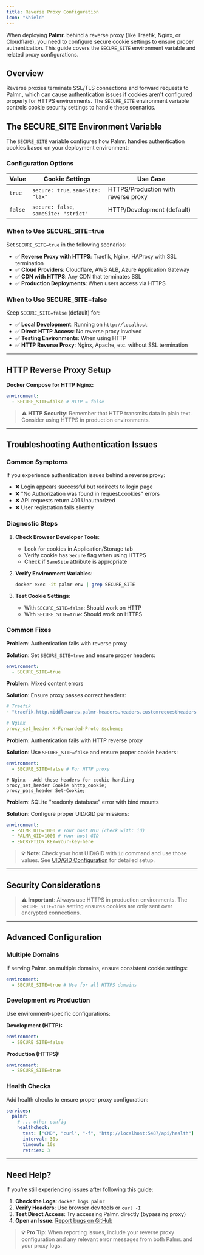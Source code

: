 ```yaml
---
title: Reverse Proxy Configuration
icon: "Shield"
---
```


When deploying **Palmr.** behind a reverse proxy (like Traefik, Nginx, or Cloudflare), you need to configure secure cookie settings to ensure proper authentication. This guide covers the `SECURE_SITE` environment variable and related proxy configurations.

## Overview

Reverse proxies terminate SSL/TLS connections and forward requests to Palmr., which can cause authentication issues if cookies aren't configured properly for HTTPS environments. The `SECURE_SITE` environment variable controls cookie security settings to handle these scenarios.

## The SECURE_SITE Environment Variable

The `SECURE_SITE` variable configures how Palmr. handles authentication cookies based on your deployment environment:

### Configuration Options

| Value   | Cookie Settings                       | Use Case                            |
| ------- | ------------------------------------- | ----------------------------------- |
| `true`  | `secure: true`, `sameSite: "lax"`     | HTTPS/Production with reverse proxy |
| `false` | `secure: false`, `sameSite: "strict"` | HTTP/Development (default)          |

### When to Use SECURE_SITE=true

Set `SECURE_SITE=true` in the following scenarios:

- ✅ **Reverse Proxy with HTTPS**: Traefik, Nginx, HAProxy with SSL termination
- ✅ **Cloud Providers**: Cloudflare, AWS ALB, Azure Application Gateway
- ✅ **CDN with HTTPS**: Any CDN that terminates SSL
- ✅ **Production Deployments**: When users access via HTTPS

### When to Use SECURE_SITE=false

Keep `SECURE_SITE=false` (default) for:

- ✅ **Local Development**: Running on `http://localhost`
- ✅ **Direct HTTP Access**: No reverse proxy involved
- ✅ **Testing Environments**: When using HTTP
- ✅ **HTTP Reverse Proxy**: Nginx, Apache, etc. without SSL termination

---

## HTTP Reverse Proxy Setup

**Docker Compose for HTTP Nginx:**

```yaml
environment:
  - SECURE_SITE=false # HTTP = false
```

> **⚠️ HTTP Security**: Remember that HTTP transmits data in plain text. Consider using HTTPS in production environments.

---

## Troubleshooting Authentication Issues

### Common Symptoms

If you experience authentication issues behind a reverse proxy:

- ❌ Login appears successful but redirects to login page
- ❌ "No Authorization was found in request.cookies" errors
- ❌ API requests return 401 Unauthorized
- ❌ User registration fails silently

### Diagnostic Steps

1. **Check Browser Developer Tools**:

   - Look for cookies in Application/Storage tab
   - Verify cookie has `Secure` flag when using HTTPS
   - Check if `SameSite` attribute is appropriate

2. **Verify Environment Variables**:

   ```bash
   docker exec -it palmr env | grep SECURE_SITE
   ```

3. **Test Cookie Settings**:
   - With `SECURE_SITE=false`: Should work on HTTP
   - With `SECURE_SITE=true`: Should work on HTTPS

### Common Fixes

**Problem**: Authentication fails with reverse proxy

**Solution**: Set `SECURE_SITE=true` and ensure proper headers:

```yaml
environment:
  - SECURE_SITE=true
```

**Problem**: Mixed content errors

**Solution**: Ensure proxy passes correct headers:

```yaml
# Traefik
- "traefik.http.middlewares.palmr-headers.headers.customrequestheaders.X-Forwarded-Proto=https"

# Nginx
proxy_set_header X-Forwarded-Proto $scheme;
```

**Problem**: Authentication fails with HTTP reverse proxy

**Solution**: Use `SECURE_SITE=false` and ensure proper cookie headers:

```yaml
environment:
  - SECURE_SITE=false # For HTTP proxy
```

```nginx
# Nginx - Add these headers for cookie handling
proxy_set_header Cookie $http_cookie;
proxy_pass_header Set-Cookie;
```

**Problem**: SQLite "readonly database" error with bind mounts

**Solution**: Configure proper UID/GID permissions:

```yaml
environment:
  - PALMR_UID=1000 # Your host UID (check with: id)
  - PALMR_GID=1000 # Your host GID
  - ENCRYPTION_KEY=your-key-here
```

> **💡 Note**: Check your host UID/GID with `id` command and use those values. See [UID/GID Configuration](/docs/3.0-beta/uid-gid-configuration) for detailed setup.

---

## Security Considerations

> **⚠️ Important**: Always use HTTPS in production environments. The `SECURE_SITE=true` setting ensures cookies are only sent over encrypted connections.

---

## Advanced Configuration

### Multiple Domains

If serving Palmr. on multiple domains, ensure consistent cookie settings:

```yaml
environment:
  - SECURE_SITE=true # Use for all HTTPS domains
```

### Development vs Production

Use environment-specific configurations:

**Development (HTTP):**

```yaml
environment:
  - SECURE_SITE=false
```

**Production (HTTPS):**

```yaml
environment:
  - SECURE_SITE=true
```

### Health Checks

Add health checks to ensure proper proxy configuration:

```yaml
services:
  palmr:
    # ... other config
    healthcheck:
      test: ["CMD", "curl", "-f", "http://localhost:5487/api/health"]
      interval: 30s
      timeout: 10s
      retries: 3
```

---

## Need Help?

If you're still experiencing issues after following this guide:

1. **Check the Logs**: `docker logs palmr`
2. **Verify Headers**: Use browser dev tools or `curl -I`
3. **Test Direct Access**: Try accessing Palmr. directly (bypassing proxy)
4. **Open an Issue**: [Report bugs on GitHub](https://github.com/kyantech/Palmr/issues)

> **💡 Pro Tip**: When reporting issues, include your reverse proxy configuration and any relevant error messages from both Palmr. and your proxy logs.

